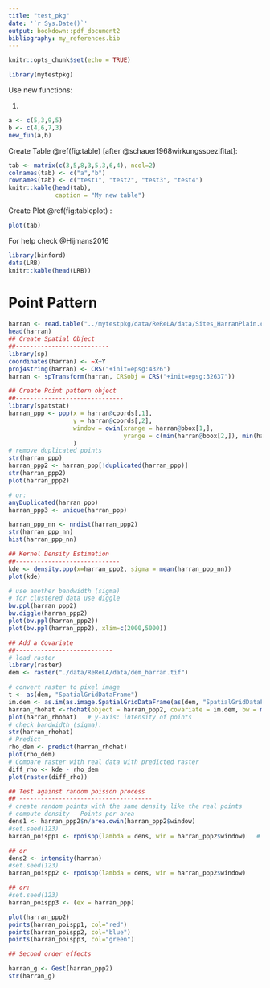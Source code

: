 ```yaml
---
title: "test_pkg"
date: '`r Sys.Date()`'
output: bookdown::pdf_document2
bibliography: my_references.bib
---
```


```r
knitr::opts_chunk$set(echo = TRUE)
```


```r
library(mytestpkg)
```



Use new functions:

1.

```r
a <- c(5,3,9,5)
b <- c(4,6,7,3)
new_fun(a,b)
```

<!--
2.


```r
library(raster)
rast <- raster(nrow=10, ncol=10)
rast[] <- runif(ncell(rast))
x <- tobler_fun(rast[])
head(x)
```

-->

<!--
For help:
http://r-pkgs.had.co.nz/

Write License (in Description):

devtools::use_mit_license()

Testing:

devtools::use_testthat()

-->



Create Table \@ref(fig:table) [after @schauer1968wirkungsspezifitat]:



```r
tab <- matrix(c(3,5,8,3,5,3,6,4), ncol=2)
colnames(tab) <- c("a","b")
rownames(tab) <- c("test1", "test2", "test3", "test4")
knitr::kable(head(tab), 
             caption = "My new table")

```

Create Plot \@ref(fig:tableplot) :
```r
plot(tab)
```

For help check @Hijmans2016
<!--
extract bibtex from package:
toBibtex(citation("raster"))
-->

```r
library(binford)
data(LRB)
knitr::kable(head(LRB))
```

# Point Pattern
```r
harran <- read.table("../mytestpkg/data/ReReLA/data/Sites_HarranPlain.csv", sep=",", header=TRUE)
head(harran)
## Create Spatial Object 
##--------------------------
library(sp)
coordinates(harran) <- ~X+Y
proj4string(harran) <- CRS("+init=epsg:4326")
harran <- spTransform(harran, CRSobj = CRS("+init=epsg:32637"))

## Create Point pattern object
##------------------------------
library(spatstat)
harran_ppp <- ppp(x = harran@coords[,1],
                  y = harran@coords[,2],
                  window = owin(xrange = harran@bbox[1,],
                                yrange = c(min(harran@bbox[2,]), min(harran@coords[,2]+52000)))
                  )
# remove duplicated points
str(harran_ppp)
harran_ppp2 <- harran_ppp[!duplicated(harran_ppp)]
str(harran_ppp2)
plot(harran_ppp2)

# or:
anyDuplicated(harran_ppp)
harran_ppp3 <- unique(harran_ppp)

harran_ppp_nn <- nndist(harran_ppp2)
str(harran_ppp_nn)
hist(harran_ppp_nn)

## Kernel Density Estimation
##-----------------------------
kde <- density.ppp(x=harran_ppp2, sigma = mean(harran_ppp_nn))   
plot(kde)

# use another bandwidth (sigma)
# for clustered data use diggle
bw.ppl(harran_ppp2)
bw.diggle(harran_ppp2)
plot(bw.ppl(harran_ppp2))
plot(bw.ppl(harran_ppp2), xlim=c(2000,5000))

## Add a Covariate
##---------------------------
# load raster
library(raster)
dem <- raster("./data/ReReLA/data/dem_harran.tif")

# convert raster to pixel image
t <- as(dem, "SpatialGridDataFrame")
im.dem <- as.im(as.image.SpatialGridDataFrame(as(dem, "SpatialGridDataFrame")))
harran_rhohat <-rhohat(object = harran_ppp2, covariate = im.dem, bw = mean(harran_ppp_nn))     # window of points matters
plot(harran_rhohat)   # y-axis: intensity of points
# check bandwidth (sigma):
str(harran_rhohat)
# Predict
rho_dem <- predict(harran_rhohat)
plot(rho_dem)
# Compare raster with real data with predicted raster
diff_rho <- kde - rho_dem
plot(raster(diff_rho))

## Test against random poisson process
## -------------------------------------
# create random points with the same density like the real points
# compute density - Points per area
dens1 <- harran_ppp2$n/area.owin(harran_ppp2$window)
#set.seed(123)
harran_poispp1 <- rpoispp(lambda = dens, win = harran_ppp2$window)   # poisson - complete spatial randomness 

## or
dens2 <- intensity(harran)
#set.seed(123)
harran_poispp2 <- rpoispp(lambda = dens, win = harran_ppp2$window)

## or:
#set.seed(123)
harran_poispp3 <- (ex = harran_ppp)

plot(harran_ppp2)
points(harran_poispp1, col="red")
points(harran_poispp2, col="blue")
points(harran_poispp3, col="green")

## Second order effects

harran_g <- Gest(harran_ppp2)
str(harran_g)

```











